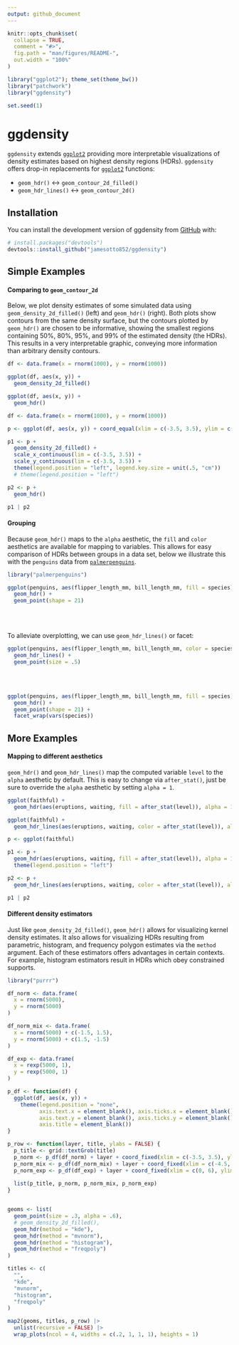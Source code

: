 ```yaml
---
output: github_document
---
```


<!-- README.md is generated from README.Rmd. Please edit that file -->

```r
knitr::opts_chunk$set(
  collapse = TRUE,
  comment = "#>",
  fig.path = "man/figures/README-",
  out.width = "100%"
)
```

```r
library("ggplot2"); theme_set(theme_bw())
library("patchwork")
library("ggdensity")

set.seed(1)
```

# ggdensity

<!-- badges: start -->
<!-- badges: end -->

`ggdensity` extends [`ggplot2`](https://github.com/tidyverse/ggplot2) providing more interpretable visualizations of density estimates based on highest density regions (HDRs).
`ggdensity` offers drop-in replacements for [`ggplot2`](https://github.com/tidyverse/ggplot2) functions:

- `geom_hdr()` $\longleftrightarrow$ `geom_contour_2d_filled()`
- `geom_hdr_lines()` $\longleftrightarrow$ `geom_contour_2d()`

## Installation

You can install the development version of ggdensity from [GitHub](https://github.com/) with:

``` r
# install.packages("devtools")
devtools::install_github("jamesotto852/ggdensity")
```

## Simple Examples

#### Comparing to `geom_contour_2d`

Below, we plot density estimates of some simulated data using `geom_density_2d_filled()` (left) and `geom_hdr()` (right).
Both plots show contours from the same density surface, but the contours plotted by `geom_hdr()` are chosen to be informative,
showing the smallest regions containing $50\%$, $80\%$, $95\%$, and $99\%$ of the estimated density (the HDRs).
This results in a very interpretable graphic, conveying more information than arbitrary density contours.

<!-- Minor sleight-of-hand, don't want readers to worry about theme and patchwork syntax -->
```r
df <- data.frame(x = rnorm(1000), y = rnorm(1000))

ggplot(df, aes(x, y)) + 
  geom_density_2d_filled()

ggplot(df, aes(x, y)) + 
  geom_hdr()
```
```r
df <- data.frame(x = rnorm(1000), y = rnorm(1000))

p <- ggplot(df, aes(x, y)) + coord_equal(xlim = c(-3.5, 3.5), ylim = c(-3.5, 3.5), expand = FALSE)

p1 <- p +
  geom_density_2d_filled() + 
  scale_x_continuous(lim = c(-3.5, 3.5)) +
  scale_y_continuous(lim = c(-3.5, 3.5)) +
  theme(legend.position = "left", legend.key.size = unit(.5, "cm"))
  # theme(legend.position = "left")

p2 <- p +
  geom_hdr()

p1 | p2
```

#### Grouping

Because `geom_hdr()` maps to the `alpha` aesthetic, the `fill` and `color` aesthetics are available for mapping to variables.
This allows for easy comparison of HDRs between groups in a data set, below we illustrate this with the `penguins` data from [`palmerpenguins`](https://github.com/allisonhorst/palmerpenguins).

```r
library("palmerpenguins")

ggplot(penguins, aes(flipper_length_mm, bill_length_mm, fill = species)) +
  geom_hdr() +
  geom_point(shape = 21)
```

<br>
<br>

To alleviate overplotting, we can use `geom_hdr_lines()` or facet:

```r
ggplot(penguins, aes(flipper_length_mm, bill_length_mm, color = species)) +
  geom_hdr_lines() +
  geom_point(size = .5)
```

<br>
<br>

```r
ggplot(penguins, aes(flipper_length_mm, bill_length_mm, fill = species)) +
  geom_hdr() +
  geom_point(shape = 21) +
  facet_wrap(vars(species))
```

## More Examples


#### Mapping to different aesthetics

`geom_hdr()` and `geom_hdr_lines()` map the computed variable `level` to the `alpha` aesthetic by default.
This is easy to change via `after_stat()`,
just be sure to override the `alpha` aesthetic by setting `alpha = 1`.

<!-- Again, sleight-of-hand for legend formatting and patchwork -->
```r
ggplot(faithful) +
  geom_hdr(aes(eruptions, waiting, fill = after_stat(level)), alpha = 1)

ggplot(faithful) +
  geom_hdr_lines(aes(eruptions, waiting, color = after_stat(level)), alpha = 1)
```
```r
p <- ggplot(faithful)

p1 <- p +
  geom_hdr(aes(eruptions, waiting, fill = after_stat(level)), alpha = 1) +
  theme(legend.position = "left")

p2 <- p +
  geom_hdr_lines(aes(eruptions, waiting, color = after_stat(level)), alpha = 1)

p1 | p2
```

#### Different density estimators

Just like `geom_density_2d_filled()`, `geom_hdr()` allows for visualizing kernel density estimates.
It also allows for visualizing HDRs resulting from parametric, histogram, and frequency polygon estimates via the `method` argument.
Each of these estimators offers advantages in certain contexts.
For example, histogram estimators result in HDRs which obey constrained supports.

```r
library("purrr")

df_norm <- data.frame(
  x = rnorm(5000),
  y = rnorm(5000)
)

df_norm_mix <- data.frame(
  x = rnorm(5000) + c(-1.5, 1.5),
  y = rnorm(5000) + c(1.5, -1.5)
)

df_exp <- data.frame(
  x = rexp(5000, 1),
  y = rexp(5000, 1)
)

p_df <- function(df) {
  ggplot(df, aes(x, y)) + 
    theme(legend.position = "none",
          axis.text.x = element_blank(), axis.ticks.x = element_blank(),
          axis.text.y = element_blank(), axis.ticks.y = element_blank(),
          axis.title = element_blank())
}

p_row <- function(layer, title, ylabs = FALSE) {
  p_title <- grid::textGrob(title)
  p_norm <- p_df(df_norm) + layer + coord_fixed(xlim = c(-3.5, 3.5), ylim = c(-3.5, 3.5))
  p_norm_mix <- p_df(df_norm_mix) + layer + coord_fixed(xlim = c(-4.5, 4.5), ylim = c(-4.5, 4.5))
  p_norm_exp <- p_df(df_exp) + layer + coord_fixed(xlim = c(0, 6), ylim = c(0, 6))
  
  list(p_title, p_norm, p_norm_mix, p_norm_exp)
}


geoms <- list(
  geom_point(size = .3, alpha = .6),
  # geom_density_2d_filled(),
  geom_hdr(method = "kde"),
  geom_hdr(method = "mvnorm"),
  geom_hdr(method = "histogram"),
  geom_hdr(method = "freqpoly")
)

titles <- c(
  "",
  "kde",
  "mvnorm",
  "histogram",
  "freqpoly"
)

map2(geoms, titles, p_row) |>
  unlist(recursive = FALSE) |>
  wrap_plots(ncol = 4, widths = c(.2, 1, 1, 1), heights = 1)

```



<!-- #### Bayesian applications -->

<!-- In the context of a Bayesian analysis, `geom_hdr()` creates plots of highest posterior regions. -->
<!-- All we need to do is give `geom_hdr()` a data frame with draws from a posterior, and  -->








